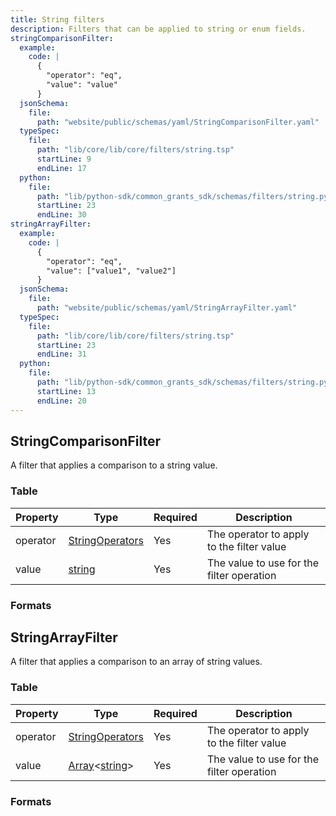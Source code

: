 ```yaml
---
title: String filters
description: Filters that can be applied to string or enum fields.
stringComparisonFilter:
  example:
    code: |
      {
        "operator": "eq",
        "value": "value"
      }
  jsonSchema:
    file:
      path: "website/public/schemas/yaml/StringComparisonFilter.yaml"
  typeSpec:
    file:
      path: "lib/core/lib/core/filters/string.tsp"
      startLine: 9
      endLine: 17
  python:
    file:
      path: "lib/python-sdk/common_grants_sdk/schemas/filters/string.py"
      startLine: 23
      endLine: 30
stringArrayFilter:
  example:
    code: |
      {
        "operator": "eq",
        "value": ["value1", "value2"]
      }
  jsonSchema:
    file:
      path: "website/public/schemas/yaml/StringArrayFilter.yaml"
  typeSpec:
    file:
      path: "lib/core/lib/core/filters/string.tsp"
      startLine: 23
      endLine: 31
  python:
    file:
      path: "lib/python-sdk/common_grants_sdk/schemas/filters/string.py"
      startLine: 13
      endLine: 20
---
```



## StringComparisonFilter

A filter that applies a comparison to a string value.

### Table

| Property | Type                                                      | Required | Description                               |
| -------- | --------------------------------------------------------- | -------- | ----------------------------------------- |
| operator | [StringOperators](/protocol/filters/base#stringoperators) | Yes      | The operator to apply to the filter value |
| value    | [string](/protocol/types/string#string)                   | Yes      | The value to use for the filter operation |

### Formats

<SchemaFormatTabs
  example={frontmatter.stringComparisonFilter.example}
  jsonSchema={frontmatter.stringComparisonFilter.jsonSchema}
  typeSpec={frontmatter.stringComparisonFilter.typeSpec}
  python={frontmatter.stringComparisonFilter.python}
/>

## StringArrayFilter

A filter that applies a comparison to an array of string values.

### Table

| Property | Type                                                                            | Required | Description                               |
| -------- | ------------------------------------------------------------------------------- | -------- | ----------------------------------------- |
| operator | [StringOperators](/protocol/filters/base#stringoperators)                       | Yes      | The operator to apply to the filter value |
| value    | [Array](/protocol/types/other#array)\<[string](/protocol/types/string#string)\> | Yes      | The value to use for the filter operation |

### Formats

<SchemaFormatTabs
  example={frontmatter.stringArrayFilter.example}
  jsonSchema={frontmatter.stringArrayFilter.jsonSchema}
  typeSpec={frontmatter.stringArrayFilter.typeSpec}
  python={frontmatter.stringArrayFilter.python}
/>
